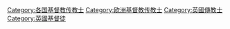 [[Category:各国基督教传教士|Category:各国基督教传教士]]
[[Category:欧洲基督教传教士|Category:欧洲基督教传教士]]
[[Category:英國傳教士|Category:英國傳教士]]
[[Category:英國基督徒|Category:英國基督徒]]